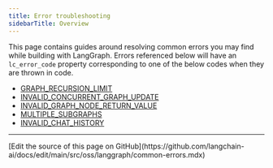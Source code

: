 ```yaml
---
title: Error troubleshooting
sidebarTitle: Overview
---
```




<AlphaCalloutJS />


This page contains guides around resolving common errors you may find while building with LangGraph.
Errors referenced below will have an `lc_error_code` property corresponding to one of the below codes when they are thrown in code.

* [GRAPH_RECURSION_LIMIT](/oss/javascript/langgraph/GRAPH_RECURSION_LIMIT)
* [INVALID_CONCURRENT_GRAPH_UPDATE](/oss/javascript/langgraph/INVALID_CONCURRENT_GRAPH_UPDATE)
* [INVALID_GRAPH_NODE_RETURN_VALUE](/oss/javascript/langgraph/INVALID_GRAPH_NODE_RETURN_VALUE)
* [MULTIPLE_SUBGRAPHS](/oss/javascript/langgraph/MULTIPLE_SUBGRAPHS)
* [INVALID_CHAT_HISTORY](/oss/javascript/langgraph/INVALID_CHAT_HISTORY)

---

<Callout icon="pen-to-square" iconType="regular">
  [Edit the source of this page on GitHub](https://github.com/langchain-ai/docs/edit/main/src/oss/langgraph/common-errors.mdx)
</Callout>
